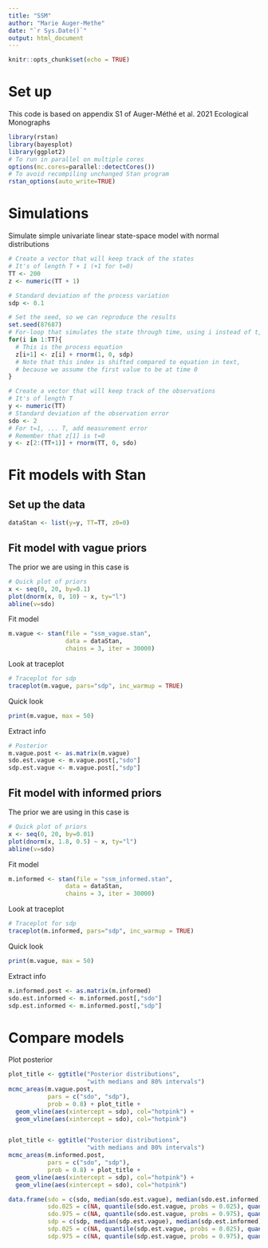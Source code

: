 ```yaml
---
title: "SSM"
author: "Marie Auger-Methe"
date: "`r Sys.Date()`"
output: html_document
---
```


```r
knitr::opts_chunk$set(echo = TRUE)
```

# Set up

This code is based on appendix S1 of Auger-Méthé et al. 2021 Ecological Monographs

```r
library(rstan)
library(bayesplot)
library(ggplot2)
# To run in parallel on multiple cores
options(mc.cores=parallel::detectCores())
# To avoid recompiling unchanged Stan program
rstan_options(auto_write=TRUE)
```


# Simulations

Simulate simple univariate linear state-space model with normal distributions

```r
# Create a vector that will keep track of the states
# It's of length T + 1 (+1 for t=0)
TT <- 200
z <- numeric(TT + 1)

# Standard deviation of the process variation
sdp <- 0.1

# Set the seed, so we can reproduce the results
set.seed(87687)
# For-loop that simulates the state through time, using i instead of t,
for(i in 1:TT){
  # This is the process equation
  z[i+1] <- z[i] + rnorm(1, 0, sdp)
  # Note that this index is shifted compared to equation in text,
  # because we assume the first value to be at time 0
}

# Create a vector that will keep track of the observations
# It's of length T
y <- numeric(TT)
# Standard deviation of the observation error
sdo <- 2
# For t=1, ... T, add measurement error
# Remember that z[1] is t=0
y <- z[2:(TT+1)] + rnorm(TT, 0, sdo)
```

# Fit models with Stan

## Set up the data

```r
dataStan <- list(y=y, TT=TT, z0=0)
```

## Fit model with vague priors

The prior we are using in this case is

```r
# Quick plot of priors
x <- seq(0, 20, by=0.1)
plot(dnorm(x, 0, 10) ~ x, ty="l")
abline(v=sdo)
```

Fit model

```r
m.vague <- stan(file = "ssm_vague.stan",
                data = dataStan,
                chains = 3, iter = 30000)

```

Look at traceplot

```r
# Traceplot for sdp
traceplot(m.vague, pars="sdp", inc_warmup = TRUE)
```

Quick look

```r
print(m.vague, max = 50)
```

Extract info

```r
# Posterior
m.vague.post <- as.matrix(m.vague)
sdo.est.vague <- m.vague.post[,"sdo"]
sdp.est.vague <- m.vague.post[,"sdp"]
```



## Fit model with informed priors

The prior we are using in this case is

```r
# Quick plot of priors
x <- seq(0, 20, by=0.01)
plot(dnorm(x, 1.8, 0.5) ~ x, ty="l")
abline(v=sdo)
```

Fit model

```r
m.informed <- stan(file = "ssm_informed.stan",
                data = dataStan,
                chains = 3, iter = 30000)
```

Look at traceplot

```r
# Traceplot for sdp
traceplot(m.informed, pars="sdp", inc_warmup = TRUE)
```

Quick look

```r
print(m.vague, max = 50)
```

Extract info

```r
m.informed.post <- as.matrix(m.informed)
sdo.est.informed <- m.informed.post[,"sdo"]
sdp.est.informed <- m.informed.post[,"sdp"]

```

# Compare models

Plot posterior
```r
plot_title <- ggtitle("Posterior distributions",
                      "with medians and 80% intervals")
mcmc_areas(m.vague.post,
           pars = c("sdo", "sdp"),
           prob = 0.8) + plot_title +
  geom_vline(aes(xintercept = sdp), col="hotpink") +
  geom_vline(aes(xintercept = sdo), col="hotpink")


plot_title <- ggtitle("Posterior distributions",
                      "with medians and 80% intervals")
mcmc_areas(m.informed.post,
           pars = c("sdo", "sdp"),
           prob = 0.8) + plot_title +
  geom_vline(aes(xintercept = sdp), col="hotpink") +
  geom_vline(aes(xintercept = sdo), col="hotpink")

```

```r
data.frame(sdo = c(sdo, median(sdo.est.vague), median(sdo.est.informed)), 
           sdo.025 = c(NA, quantile(sdo.est.vague, probs = 0.025), quantile(sdo.est.informed, probs = 0.025)),
           sdo.975 = c(NA, quantile(sdo.est.vague, probs = 0.975), quantile(sdo.est.informed, probs = 0.975)),
           sdp = c(sdp, median(sdp.est.vague), median(sdp.est.informed)),
           sdp.025 = c(NA, quantile(sdp.est.vague, probs = 0.025), quantile(sdp.est.informed, probs = 0.025)),
           sdp.975 = c(NA, quantile(sdp.est.vague, probs = 0.975), quantile(sdp.est.informed, probs = 0.975)))

```
